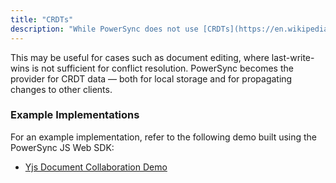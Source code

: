 ```yaml
---
title: "CRDTs"
description: "While PowerSync does not use [CRDTs](https://en.wikipedia.org/wiki/Conflict-free%5Freplicated%5Fdata%5Ftype) directly as part of its sync or conflict resolution process, CRDT data (from a library such as [Yjs](https://github.com/yjs/yjs) or y-crdt) may be persisted and synced using PowerSync."
---
```


This may be useful for cases such as document editing, where last-write-wins is not sufficient for conflict resolution. PowerSync becomes the provider for CRDT data — both for local storage and for propagating changes to other clients.

### Example Implementations

For an example implementation, refer to the following demo built using the PowerSync JS Web SDK:

* [Yjs Document Collaboration Demo](https://github.com/powersync-ja/powersync-js/tree/main/demos/yjs-react-supabase-text-collab)
